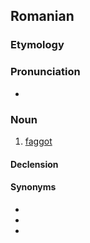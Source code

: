 ==Romanian==

===Etymology===
{{suffix|cur|t1=ass|ist|lang=ro}}

===Pronunciation===
* {{IPA|/kuˈrist/|lang=ro}}

===Noun===
{{ro-noun|m|curiști}}

# {{context|pejorative|lang=ro}} [[faggot]]

====Declension====
{{ro-noun-m|pl=curiști}}

====Synonyms====
* {{l|ro|fundaș}}
* {{l|ro|găozar}}
* {{l|ro|poponar}}